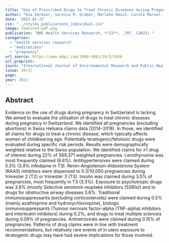 ```yaml
---
title: "Use of Prescribed Drugs to Treat Chronic Diseases during Pregnancy in Outpatient Care in Switzerland between 2014 and 2018: Descriptive Analysis of Swiss Health Care Claims Data"
author: "Eva Gerbier, Sereina M. Graber, Marlene Rauch, Carole Marxer, Christoph Meier, David Baud, U. Winterfeld, Eva Blozik, Daniel Surbek, Julia Spoendlin, Alice Panchaud"
date: '2022-01-27'
css: "../styles_publications_individual.css"
image: featured-pdf.png
publication: "BMC Health Services Research, **23**, _707_ (2023)."
categories:
  - "health services research"
  - "medications"
  - "pregnancy" 
url_source: https://www.mdpi.com/1660-4601/19/3/1456
url_preprint: 
journ: "International Journal of Environmental Research and Public Health"
issue: 19(3)
page: 
year: 2022
---
```


## Abstract

Evidence on the use of drugs during pregnancy in Switzerland is lacking. We aimed to evaluate the utilisation of drugs to treat chronic diseases during pregnancy in Switzerland. We identified all pregnancies (excluding abortions) in Swiss Helsana claims data (2014--2018). In those, we identified all claims for drugs to treat a chronic disease, which typically affects women of childbearing age. Potentially teratogenic/fetotoxic drugs were evaluated during specific risk periods. Results were demographically weighted relative to the Swiss population. We identified claims for ≥1 drug of interest during 22% of 369,371 weighted pregnancies. Levothyroxine was most frequently claimed (6.6%). Antihypertensives were claimed during 5.3% (3.9% nifedipine in T3). Renin--Angiotensin--Aldosterone System (RAAS) inhibitors were dispensed to 0.3/10,000 pregnancies during trimester 2 (T2) or trimester 3 (T3). Insulin was claimed during 3.5% of pregnancies, most frequently in T3 (3.3%). Exposure to psychotropic drugs was 3.8% (mostly Selective serotonin reuptake inhibitors (SSRIs)) and to drugs for obstructive airway diseases 3.6%. Traditional immunosuppressants (excluding corticosteroids) were claimed during 0.5% (mainly azathioprine and hydroxychloroquine), biologic immunosuppressants (Tumour necrosis factor-alpha (TNF-alpha) inhibitors and interleukin inhibitors) during 0.2%, and drugs to treat multiple sclerosis during 0.09% of pregnancies. Antiretrovirals were claimed during 0.15% of pregnancies. Patterns of drug claims were in line with treatment recommendations, but relatively rare events of in utero exposure to teratogenic drugs may have had severe implications for those involved.
